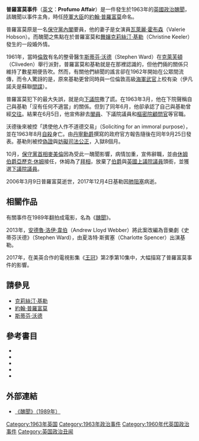{{NoteTA
|G1=PoliticiansUK
|G2=UK Places
|G3=People
|G4=Country
}}
'''普羅富莫事件'''（[[英文|英文]]：'''Profumo Affair'''）是一件發生於1963年的[[英國|英國]][[政治醜聞|政治醜聞]]，該醜聞以事件主角，時任[[陸軍大臣|陸軍大臣]]的[[約翰·普羅富莫|約翰·普羅富莫]]命名。

普羅富莫原是一名[[英國保守黨|保守黨]][[英國內閣|內閣]]要員，他的妻子是女演員[[瓦萊麗·霍布森|瓦萊麗·霍布森]]（Valerie Hobson）。而醜聞之焦點在於普羅富莫和[[舞孃|舞孃]][[克莉絲汀·基勒|克莉絲汀·基勒]]（Christine Keeler）發生的一段婚外情。

1961年，當時[[倫敦|倫敦]]有名的整骨醫生[[斯蒂芬·沃德|斯蒂芬·沃德]]（Stephen Ward）在[[克萊芙頓|克萊芙頓]]（Cliveden）舉行派對，普羅富莫和基勒就是在那裡認識的，但他們倆的關係只維持了數星期便告吹。然而，有關他們緋聞的謠言卻在1962年開始在公眾間流傳，而令人驚訝的是，原來基勒更曾同時與一位倫敦{{Link-en|俄羅斯駐英國大使館|Embassy of Russia, London|蘇聯駐英國大使館}}高級[[海軍武官|海軍武官]]{{Link-ru|葉夫根尼·米哈伊洛維奇·伊凡諾夫|Иванов, Евгений Михайлович}}上校有染（伊凡諾夫是蘇聯[[間諜|間諜]]）。

普羅富莫犯下的最大失誤，就是向[[英國下議院|下議院]]撒了謊。在1963年3月，他在下院聲稱自己與基勒「沒有任何不適當」的關係。但到了同年6月，他卻承認了自己與基勒曾經[[戀愛|交往]]。結果在6月5日，他宣佈辭去[[閣員|閣員]]、下議院議員和[[英國樞密院|樞密院顧問官]]等官職。

沃德後來被控「誘使他人作不道德交易」（Soliciting for an immoral purpose），並在1963年8月[[自殺|自殺]]身亡。由[[湯姆·丹寧，丹寧男爵|丹寧勳爵]]撰寫的政府官方報告隨後在同年9月25日發表。基勒則被控[[偽證|偽證]]與[[妨礙司法公正|妨礙司法公正]]，入獄8個月。

10月，[[保守黨|保守黨]][[首相|首相]][[麥美倫|麥美倫]]因為受此一醜聞影響，病情加重，宣佈辭職，並由[[休姆伯爵|休姆伯爵]][[亞歷克·道格拉斯-休姆|亞歷克·休姆]]接任，休姆為了[[英國首相|拜相]]，放棄了[[伯爵|伯爵]]與[[英國上議院|英國上議院]][[議員|議員]]頭銜，並獲選[[下議院|下議院]][[議員|議員]]。

2006年3月9日普羅富莫逝世，2017年12月4日基勒因[[肺阻塞|肺阻塞]]病逝。

==相關作品==
有關事件在1989年翻拍成電影，名為《[[丑闻_(1989年电影)|醜聞]]》。

2013年，[[安德魯·洛伊·韋伯|安德魯·洛伊·韋伯]]（Andrew Lloyd Webber）將此案改編為音樂劇《史蒂芬沃德》（Stephen Ward），由夏洛特·斯賓塞（Charlotte Spencer）出演基勒。

2017年，在美英合作的電視影集《[[王冠_(电视剧)|王冠]]》第2季第10集中，大幅描寫了普羅富莫事件的影響。

==請參見==
*[[克莉絲汀·基勒|克莉絲汀·基勒]]
*[[約翰·普羅富莫|約翰·普羅富莫]]
*[[斯蒂芬·沃德|斯蒂芬·沃德]]

==參考書目==
*{{cite paper | author=Alan Cowell | title=John Profumo, British Minister Ruined by Sex Scandal, Dies | publisher=New York Times | date=March 10, 2006 | url=http://www.nytimes.com/2006/03/10/international/europe/10cnd-profumo.html | access-date=2006-10-30 | archive-date=2015-07-13 | archive-url=https://web.archive.org/web/20150713181536/http://www.nytimes.com/2006/03/10/international/europe/10cnd-profumo.html | dead-url=no }}
*{{cite paper | author=Derek Brown | title=1963: The Profumo scandal | publisher=Manchester Guardian | date=April 10, 2001 | url=http://politics.guardian.co.uk/politicspast/story/0,9061,471383,00.html | access-date=2006-10-30 | archive-date=2006-08-19 | archive-url=https://web.archive.org/web/20060819015814/http://politics.guardian.co.uk/politicspast/story/0,9061,471383,00.html | dead-url=no }}
*{{cite paper | author=Tim Coates, Ed. | title=1963: John Profumo and Christine Keeler | publisher=Stationery Office Books | date=2001 | url=http://6seconds.org/modules.php?name=Amazon&asin=0117024023 | deadurl=yes | archiveurl=https://web.archive.org/web/20070928001716/http://6seconds.org/modules.php?name=Amazon&asin=0117024023 | archivedate=2007-09-28 }}
*{{cite paper | author=BBC | title=Profumo resigns over sex scandal | publisher=British Broadcasting Corporation | date=June 5, 1963 | url=http://newssearch.bbc.co.uk/onthisday/hi/dates/stories/june/5/newsid_2660000/2660375.stm | access-date=2006-10-30 | archive-date=2006-02-21 | archive-url=https://web.archive.org/web/20060221130642/http://newssearch.bbc.co.uk/onthisday/hi/dates/stories/june/5/newsid_2660000/2660375.stm | dead-url=no }}
*{{cite paper | author=Lewis Morley | title=Christine Keeler astride a copy of an Arne Jacobsen chair | publisher=Victoria and Albert Museum | date=1963 | url=http://www.vam.ac.uk/images/image/1695-popup.html | access-date=2006-10-30 | archive-date=2011-05-24 | archive-url=https://web.archive.org/web/20110524093821/http://www.vam.ac.uk/images/image/1695-popup.html | dead-url=no }}

==外部連結==
* [http://www.imdb.com/title/tt0098260/ 《醜聞》（1989年）] {{Wayback|url=http://www.imdb.com/title/tt0098260/ |date=20210301051339 }}

[[Category:1963年英国|Category:1963年英国]]
[[Category:1963年政治事件|Category:1963年政治事件]]
[[Category:1960年代英国政治事件|Category:1960年代英国政治事件]]
[[Category:英国政治丑闻|Category:英国政治丑闻]]